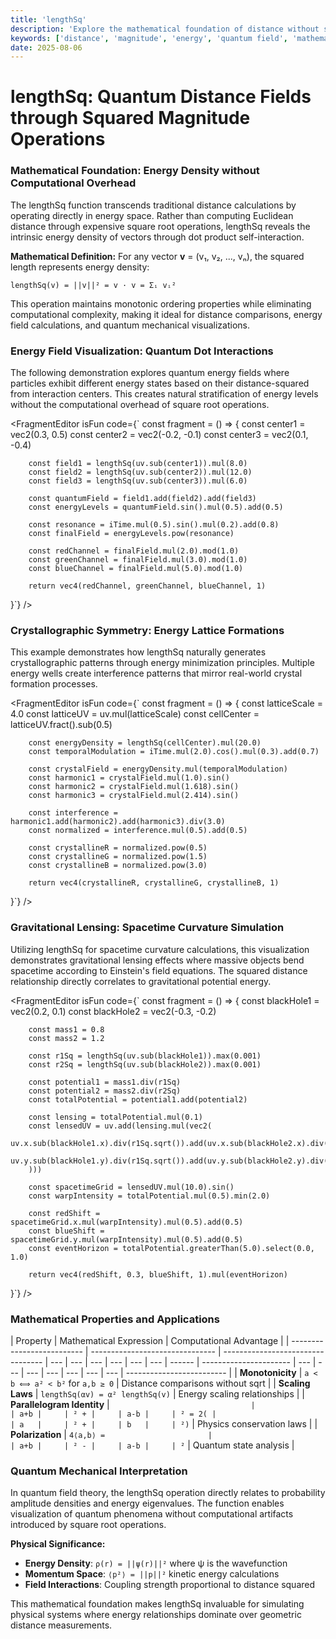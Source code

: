 ```yaml
---
title: 'lengthSq'
description: 'Explore the mathematical foundation of distance without square root complexity using quantum field visualization and energy density distributions'
keywords: ['distance', 'magnitude', 'energy', 'quantum field', 'mathematical beauty', 'performance']
date: 2025-08-06
---
```



# lengthSq: Quantum Distance Fields through Squared Magnitude Operations

### Mathematical Foundation: Energy Density without Computational Overhead

The lengthSq function transcends traditional distance calculations by operating directly in energy space. Rather than computing Euclidean distance through expensive square root operations, lengthSq reveals the intrinsic energy density of vectors through dot product self-interaction.

**Mathematical Definition:**
For any vector **v** = (v₁, v₂, ..., vₙ), the squared length represents energy density:

```
lengthSq(v) = ||v||² = v · v = Σᵢ vᵢ²
```

This operation maintains monotonic ordering properties while eliminating computational complexity, making it ideal for distance comparisons, energy field calculations, and quantum mechanical visualizations.

### Energy Field Visualization: Quantum Dot Interactions

The following demonstration explores quantum energy fields where particles exhibit different energy states based on their distance-squared from interaction centers. This creates natural stratification of energy levels without the computational overhead of square root operations.

<FragmentEditor
        isFun
        code={`
const fragment = () => {
        const center1 = vec2(0.3, 0.5)
        const center2 = vec2(-0.2, -0.1)
        const center3 = vec2(0.1, -0.4)

        const field1 = lengthSq(uv.sub(center1)).mul(8.0)
        const field2 = lengthSq(uv.sub(center2)).mul(12.0)
        const field3 = lengthSq(uv.sub(center3)).mul(6.0)

        const quantumField = field1.add(field2).add(field3)
        const energyLevels = quantumField.sin().mul(0.5).add(0.5)

        const resonance = iTime.mul(0.5).sin().mul(0.2).add(0.8)
        const finalField = energyLevels.pow(resonance)

        const redChannel = finalField.mul(2.0).mod(1.0)
        const greenChannel = finalField.mul(3.0).mod(1.0)
        const blueChannel = finalField.mul(5.0).mod(1.0)

        return vec4(redChannel, greenChannel, blueChannel, 1)

}`}
/>

### Crystallographic Symmetry: Energy Lattice Formations

This example demonstrates how lengthSq naturally generates crystallographic patterns through energy minimization principles. Multiple energy wells create interference patterns that mirror real-world crystal formation processes.

<FragmentEditor
        isFun
        code={`
const fragment = () => {
        const latticeScale = 4.0
        const latticeUV = uv.mul(latticeScale)
        const cellCenter = latticeUV.fract().sub(0.5)

        const energyDensity = lengthSq(cellCenter).mul(20.0)
        const temporalModulation = iTime.mul(2.0).cos().mul(0.3).add(0.7)

        const crystalField = energyDensity.mul(temporalModulation)
        const harmonic1 = crystalField.mul(1.0).sin()
        const harmonic2 = crystalField.mul(1.618).sin()
        const harmonic3 = crystalField.mul(2.414).sin()

        const interference = harmonic1.add(harmonic2).add(harmonic3).div(3.0)
        const normalized = interference.mul(0.5).add(0.5)

        const crystallineR = normalized.pow(0.5)
        const crystallineG = normalized.pow(1.5)
        const crystallineB = normalized.pow(3.0)

        return vec4(crystallineR, crystallineG, crystallineB, 1)

}`}
/>

### Gravitational Lensing: Spacetime Curvature Simulation

Utilizing lengthSq for spacetime curvature calculations, this visualization demonstrates gravitational lensing effects where massive objects bend spacetime according to Einstein's field equations. The squared distance relationship directly correlates to gravitational potential energy.

<FragmentEditor
        isFun
        code={`
const fragment = () => {
        const blackHole1 = vec2(0.2, 0.1)
        const blackHole2 = vec2(-0.3, -0.2)

        const mass1 = 0.8
        const mass2 = 1.2

        const r1Sq = lengthSq(uv.sub(blackHole1)).max(0.001)
        const r2Sq = lengthSq(uv.sub(blackHole2)).max(0.001)

        const potential1 = mass1.div(r1Sq)
        const potential2 = mass2.div(r2Sq)
        const totalPotential = potential1.add(potential2)

        const lensing = totalPotential.mul(0.1)
        const lensedUV = uv.add(lensing.mul(vec2(
                uv.x.sub(blackHole1.x).div(r1Sq.sqrt()).add(uv.x.sub(blackHole2.x).div(r2Sq.sqrt())),
                uv.y.sub(blackHole1.y).div(r1Sq.sqrt()).add(uv.y.sub(blackHole2.y).div(r2Sq.sqrt()))
        )))

        const spacetimeGrid = lensedUV.mul(10.0).sin()
        const warpIntensity = totalPotential.mul(0.5).min(2.0)

        const redShift = spacetimeGrid.x.mul(warpIntensity).mul(0.5).add(0.5)
        const blueShift = spacetimeGrid.y.mul(warpIntensity).mul(0.5).add(0.5)
        const eventHorizon = totalPotential.greaterThan(5.0).select(0.0, 1.0)

        return vec4(redShift, 0.3, blueShift, 1).mul(eventHorizon)

}`}
/>

### Mathematical Properties and Applications

| Property                   | Mathematical Expression         | Computational Advantage           |
| -------------------------- | ------------------------------- | --------------------------------- | --- | --- | --- | --- | --- | --- | ------ | ---------------------- | --- | --- | --- | --- | --- | --- | --- | ------------------------- |
| **Monotonicity**           | `a < b ⟺ a² < b²` for `a,b ≥ 0` | Distance comparisons without sqrt |
| **Scaling Laws**           | `lengthSq(αv) = α² lengthSq(v)` | Energy scaling relationships      |
| **Parallelogram Identity** | `                               |                                   | a+b |     | ² + |     | a-b |     | ² = 2( |                        | a   |     | ² + |     | b   |     | ²)` | Physics conservation laws |
| **Polarization**           | `4⟨a,b⟩ =                       |                                   | a+b |     | ² - |     | a-b |     | ²`     | Quantum state analysis |

### Quantum Mechanical Interpretation

In quantum field theory, the lengthSq operation directly relates to probability amplitude densities and energy eigenvalues. The function enables visualization of quantum phenomena without computational artifacts introduced by square root operations.

**Physical Significance:**

- **Energy Density**: `ρ(r) = ||ψ(r)||²` where ψ is the wavefunction
- **Momentum Space**: `⟨p²⟩ = ||p||²` kinetic energy calculations
- **Field Interactions**: Coupling strength proportional to distance squared

This mathematical foundation makes lengthSq invaluable for simulating physical systems where energy relationships dominate over geometric distance measurements.
